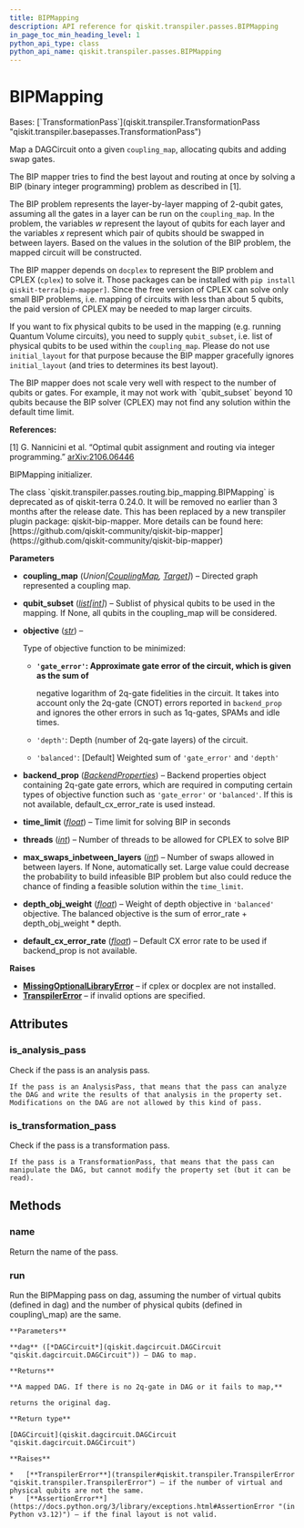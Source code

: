 ```yaml
---
title: BIPMapping
description: API reference for qiskit.transpiler.passes.BIPMapping
in_page_toc_min_heading_level: 1
python_api_type: class
python_api_name: qiskit.transpiler.passes.BIPMapping
---
```


# BIPMapping

<Class id="qiskit.transpiler.passes.BIPMapping" github="https://github.com/qiskit/qiskit/tree/stable/0.25/qiskit/transpiler/passes/routing/bip_mapping.py" signature="qiskit.transpiler.passes.BIPMapping(*args, **kwargs)">
  Bases: [`TransformationPass`](qiskit.transpiler.TransformationPass "qiskit.transpiler.basepasses.TransformationPass")

  Map a DAGCircuit onto a given `coupling_map`, allocating qubits and adding swap gates.

  The BIP mapper tries to find the best layout and routing at once by solving a BIP (binary integer programming) problem as described in \[1].

  The BIP problem represents the layer-by-layer mapping of 2-qubit gates, assuming all the gates in a layer can be run on the `coupling_map`. In the problem, the variables $w$ represent the layout of qubits for each layer and the variables $x$ represent which pair of qubits should be swapped in between layers. Based on the values in the solution of the BIP problem, the mapped circuit will be constructed.

  The BIP mapper depends on `docplex` to represent the BIP problem and CPLEX (`cplex`) to solve it. Those packages can be installed with `pip install qiskit-terra[bip-mapper]`. Since the free version of CPLEX can solve only small BIP problems, i.e. mapping of circuits with less than about 5 qubits, the paid version of CPLEX may be needed to map larger circuits.

  If you want to fix physical qubits to be used in the mapping (e.g. running Quantum Volume circuits), you need to supply `qubit_subset`, i.e. list of physical qubits to be used within the `coupling_map`. Please do not use `initial_layout` for that purpose because the BIP mapper gracefully ignores `initial_layout` (and tries to determines its best layout).

  <Admonition title="Warning" type="caution">
    The BIP mapper does not scale very well with respect to the number of qubits or gates. For example, it may not work with `qubit_subset` beyond 10 qubits because the BIP solver (CPLEX) may not find any solution within the default time limit.
  </Admonition>

  **References:**

  \[1] G. Nannicini et al. “Optimal qubit assignment and routing via integer programming.” [arXiv:2106.06446](https://arxiv.org/abs/2106.06446)

  BIPMapping initializer.

  <Admonition title="Deprecated since version 0.24.0" type="danger">
    The class `qiskit.transpiler.passes.routing.bip_mapping.BIPMapping` is deprecated as of qiskit-terra 0.24.0. It will be removed no earlier than 3 months after the release date. This has been replaced by a new transpiler plugin package: qiskit-bip-mapper. More details can be found here: [https://github.com/qiskit-community/qiskit-bip-mapper](https://github.com/qiskit-community/qiskit-bip-mapper)
  </Admonition>

  **Parameters**

  *   **coupling\_map** (*Union\[*[*CouplingMap*](qiskit.transpiler.CouplingMap "qiskit.transpiler.CouplingMap")*,* [*Target*](qiskit.transpiler.Target "qiskit.transpiler.Target")*]*) – Directed graph represented a coupling map.

  *   **qubit\_subset** ([*list*](https://docs.python.org/3/library/stdtypes.html#list "(in Python v3.12)")*\[*[*int*](https://docs.python.org/3/library/functions.html#int "(in Python v3.12)")*]*) – Sublist of physical qubits to be used in the mapping. If None, all qubits in the coupling\_map will be considered.

  *   **objective** ([*str*](https://docs.python.org/3/library/stdtypes.html#str "(in Python v3.12)")) –

      Type of objective function to be minimized:

      *   **`'gate_error'`: Approximate gate error of the circuit, which is given as the sum of**

          negative logarithm of 2q-gate fidelities in the circuit. It takes into account only the 2q-gate (CNOT) errors reported in `backend_prop` and ignores the other errors in such as 1q-gates, SPAMs and idle times.

      *   `'depth'`: Depth (number of 2q-gate layers) of the circuit.

      *   `'balanced'`: \[Default] Weighted sum of `'gate_error'` and `'depth'`

  *   **backend\_prop** ([*BackendProperties*](qiskit.providers.models.BackendProperties "qiskit.providers.models.BackendProperties")) – Backend properties object containing 2q-gate gate errors, which are required in computing certain types of objective function such as `'gate_error'` or `'balanced'`. If this is not available, default\_cx\_error\_rate is used instead.

  *   **time\_limit** ([*float*](https://docs.python.org/3/library/functions.html#float "(in Python v3.12)")) – Time limit for solving BIP in seconds

  *   **threads** ([*int*](https://docs.python.org/3/library/functions.html#int "(in Python v3.12)")) – Number of threads to be allowed for CPLEX to solve BIP

  *   **max\_swaps\_inbetween\_layers** ([*int*](https://docs.python.org/3/library/functions.html#int "(in Python v3.12)")) – Number of swaps allowed in between layers. If None, automatically set. Large value could decrease the probability to build infeasible BIP problem but also could reduce the chance of finding a feasible solution within the `time_limit`.

  *   **depth\_obj\_weight** ([*float*](https://docs.python.org/3/library/functions.html#float "(in Python v3.12)")) – Weight of depth objective in `'balanced'` objective. The balanced objective is the sum of error\_rate + depth\_obj\_weight \* depth.

  *   **default\_cx\_error\_rate** ([*float*](https://docs.python.org/3/library/functions.html#float "(in Python v3.12)")) – Default CX error rate to be used if backend\_prop is not available.

  **Raises**

  *   [**MissingOptionalLibraryError**](exceptions#qiskit.exceptions.MissingOptionalLibraryError "qiskit.exceptions.MissingOptionalLibraryError") – if cplex or docplex are not installed.
  *   [**TranspilerError**](transpiler#qiskit.transpiler.TranspilerError "qiskit.transpiler.TranspilerError") – if invalid options are specified.

  ## Attributes

  ### is\_analysis\_pass

  <Attribute id="qiskit.transpiler.passes.BIPMapping.is_analysis_pass" name="is_analysis_pass">
    Check if the pass is an analysis pass.

    If the pass is an AnalysisPass, that means that the pass can analyze the DAG and write the results of that analysis in the property set. Modifications on the DAG are not allowed by this kind of pass.
  </Attribute>

  ### is\_transformation\_pass

  <Attribute id="qiskit.transpiler.passes.BIPMapping.is_transformation_pass" name="is_transformation_pass">
    Check if the pass is a transformation pass.

    If the pass is a TransformationPass, that means that the pass can manipulate the DAG, but cannot modify the property set (but it can be read).
  </Attribute>

  ## Methods

  ### name

  <Function id="qiskit.transpiler.passes.BIPMapping.name" name="name" signature="name()">
    Return the name of the pass.
  </Function>

  ### run

  <Function id="qiskit.transpiler.passes.BIPMapping.run" name="run" signature="run(dag)">
    Run the BIPMapping pass on dag, assuming the number of virtual qubits (defined in dag) and the number of physical qubits (defined in coupling\_map) are the same.

    **Parameters**

    **dag** ([*DAGCircuit*](qiskit.dagcircuit.DAGCircuit "qiskit.dagcircuit.DAGCircuit")) – DAG to map.

    **Returns**

    **A mapped DAG. If there is no 2q-gate in DAG or it fails to map,**

    returns the original dag.

    **Return type**

    [DAGCircuit](qiskit.dagcircuit.DAGCircuit "qiskit.dagcircuit.DAGCircuit")

    **Raises**

    *   [**TranspilerError**](transpiler#qiskit.transpiler.TranspilerError "qiskit.transpiler.TranspilerError") – if the number of virtual and physical qubits are not the same.
    *   [**AssertionError**](https://docs.python.org/3/library/exceptions.html#AssertionError "(in Python v3.12)") – if the final layout is not valid.
  </Function>
</Class>

